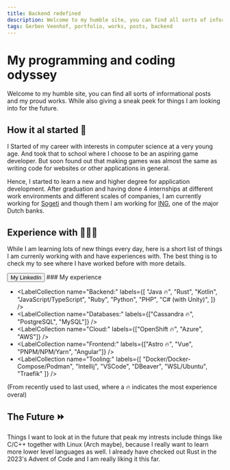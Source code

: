 ```yaml
---
title: Backend redefined
description: Welcome to my humble site, you can find all sorts of informational posts and my proud works. While also giving a sneak peek for you to try it out yourselves.
tags: Gerben Veenhof, portfolio, works, posts, backend
---
```



<Layout title={frontmatter.title} description={frontmatter.description}>

# My programming and coding odyssey

Welcome to my humble site, you can find all sorts of informational posts and my proud works. While also giving a sneak peek for things I am looking into for the future.

## How it al started 🐤

I Started of my career with interests in computer science at a very young age. And took that to school where I choose to be an aspiring game developer.
But soon found out that making games was almost the same as writing code for websites or other applications in general.

Hence, I started to learn a new and higher degree for application development.
After graduation and having done 4 internships at different work environments and different scales of companies, I am currently working for [Sogeti](https://www.sogeti.nl/) and though them I am working for
[ING](https://ing.nl/), one of the major Dutch banks.

## Experience with 👨🏻‍💻

While I am learning lots of new things every day, here is a short list of things I am currenly working with and have experiences with.
The best thing is to check my to see where I have worked before with more details.

<FlexCenter>
  <Button href="https://www.linkedin.com/in/gerbenveenhof/">
    My LinkedIn
  </Button>
</FlexCenter>
### My experience

- <LabelCollection
    name="Backend:"
    labels={[
      "Java 🔥",
      "Rust",
      "Kotlin",
      "JavaScript/TypeScript",
      "Ruby",
      "Python",
      "PHP",
      "C# (with Unity)",
    ]}
  />
- <LabelCollection
    name="Databases:"
    labels={["Cassandra 🔥", "PostgreSQL", "MySQL"]}
  />
- <LabelCollection name="Cloud:" labels={["OpenShift 🔥", "Azure", "AWS"]} />
- <LabelCollection
    name="Frontend:"
    labels={["Astro 🔥", "Vue", "PNPM/NPM/Yarn", "Angular"]}
  />
- <LabelCollection
    name="Tooling:"
    labels={[
      "Docker/Docker-Compose/Podman",
      "Intellij",
      "VSCode",
      "DBeaver",
      "WSL/Ubuntu",
      "Traefik"
    ]}
  />

(From recently used to last used, where a 🔥 indicates the most experience overal)

## The Future ⏩

Things I want to look at in the future that peak my intrests include things like C/C++ together with Linux (Arch maybe), because I really want to learn more lower level languages as well.
I already have checked out Rust in the 2023's Advent of Code and I am really liking it this far.

<Glide />

</Layout>
